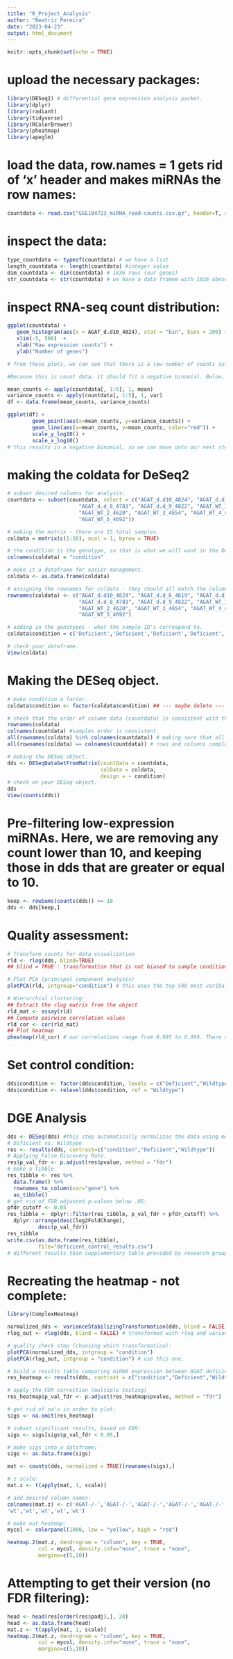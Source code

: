 ```yaml
---
title: "R_Project_Analysis"
author: "Beatriz Pereira"
date: "2023-04-23"
output: html_document
---
```


```r
knitr::opts_chunk$set(echo = TRUE)
```

# upload the necessary packages: 
```r
library(DESeq2) # differential gene expression analysis packet. 
library(dplyr) 
library(radiant)
library(tidyverse)
library(RColorBrewer)
library(pheatmap)
library(apeglm)
```

# load the data, row.names = 1 gets rid of 'x' header and makes miRNAs the row names: 
```r
countdata <- read.csv("GSE184723_miRNA_read-counts.csv.gz", header=T, row.names = 1)
```

# inspect the data: 
```r
type_countdata <- typeof(countdata) # we have a list
length_countdata <- length(countdata) #integer value
dim_countdata <- dim(countdata) # 1836 rows (our genes)
str_countdata <- str(countdata) # we have a data framem with 1836 obeservations and 16 variables. The gene names are characters, and the count data itself are integers. We have several biological replicates. 
```

# inspect RNA-seq count distribution: 
```r
ggplot(countdata) +
   geom_histogram(aes(x = AGAT_d.d10_4824), stat = "bin", bins = 200) + 
   xlim(-5, 500)  +
   xlab("Raw expression counts") +
   ylab("Number of genes")

# from these plots, we can see that there is a low number of counts associated with a large proportion genes, since there are so many genes with 0 expression. 

#Because this is count data, it should fit a negative binomial. Below, we are plotting the mean versus the variance of the data, for the AGAT deficient mice biological replicates [1-5]. 

mean_counts <- apply(countdata[, 1:5], 1, mean)
variance_counts <- apply(countdata[, 1:5], 1, var)
df <- data.frame(mean_counts, variance_counts)

ggplot(df) +
        geom_point(aes(x=mean_counts, y=variance_counts)) + 
        geom_line(aes(x=mean_counts, y=mean_counts, color="red")) +
        scale_y_log10() +
        scale_x_log10()
# this results in a negative binomial, so we can move onto our next steps. 
```

# making the coldata for DeSeq2
```r
# subset desired columns for analysis: 
countdata <- subset(countdata, select = c("AGAT_d.d10_4824", "AGAT_d.d_6_4619", "AGAT_d.d_7_4752",
                       "AGAT_d.d_8_4783", "AGAT_d.d_9_4822", "AGAT_WT_1_4617",
                       "AGAT_WT_2_4620", "AGAT_WT_3_4654", "AGAT_WT_4_4679",
                       "AGAT_WT_5_4692"))

# making the matrix - there are 15 total samples. 
coldata = matrix(c(1:10), ncol = 1, byrow = TRUE) 

# the condition is the genotype, so that is what we will want in the DeSeq object.
colnames(coldata) = "condition"

# make it a dataframe for easier management. 
coldata <- as.data.frame(coldata)

# assigning the rownames for coldata - they should all match the column names in countdata. 
rownames(coldata) <- c("AGAT_d.d10_4824", "AGAT_d.d_6_4619", "AGAT_d.d_7_4752",
                       "AGAT_d.d_8_4783", "AGAT_d.d_9_4822", "AGAT_WT_1_4617",
                       "AGAT_WT_2_4620", "AGAT_WT_3_4654", "AGAT_WT_4_4679",
                       "AGAT_WT_5_4692")

# adding in the genotypes - what the sample ID's correspond to.
coldata$condition = c('Deficient','Deficient','Deficient','Deficient','Deficient','Wildtype','Wildtype','Wildtype','Wildtype','Wildtype')

# check your dataframe. 
View(coldata)
```

# Making the DESeq object. 
```r
# make condition a factor. 
coldata$condition <- factor(coldata$condition) ## --- maybe delete --- 

# check that the order of column data (countdata) is consistent with the order of row data (coldata). DeSeq2 will not match these up for you and the analysis will be incorrect. 
rownames(coldata)
colnames(countdata) #samples order is consistent. 
all(rownames(coldata) %in% colnames(countdata)) # making sure that all samples in coldata are in countdata and vise versa. 
all(rownames(coldata) == colnames(countdata)) # rows and columns completely match. 

# making the DESeq object. 
dds <- DESeqDataSetFromMatrix(countData = countdata,
                              colData = coldata,
                              design = ~ condition)
# check on your DESeq object. 
dds
View(counts(dds))
```

# Pre-filtering low-expression miRNAs. Here, we are removing any count lower than 10, and keeping those in dds that are greater or equal to 10. 
```r
keep <- rowSums(counts(dds)) >= 10 
dds <- dds[keep,]
```

# Quality assessment: 
```r
# Transform counts for data visualization
rld <- rlog(dds, blind=TRUE) 
## blind = TRUE : transformation that is not biased to sample condition. rlog : returns a DESeqTransform object. 

# Plot PCA (principal component analysis)
plotPCA(rld, intgroup="condition") # this uses the top 500 most varibale genes. Biological samples should have similarities in clusters. 

# Hierarchial clustering: 
## Extract the rlog matrix from the object
rld_mat <- assay(rld)
## Compute pairwise correlation values
rld_cor <- cor(rld_mat)
## Plot heatmap
pheatmap(rld_cor) # our correlations range from 0.995 to 0.999. There don't seem to be extreme outliers. 
```

# Set control condition: 
```r
dds$condition <- factor(dds$condition, levels = c("Deficient","Wildtype"))
dds$condition <- relevel(dds$condition, ref = "Wildtype")
```

# DGE Analysis
```r
dds <- DESeq(dds) #this step automatically normalizes the data using median of ratios. 
# Dificient vs. Wildtype
res <- results(dds, contrast=c("condition","Deficient","Wildtype"))
# Applying False Discovery Rate. 
res$p_val_fdr <- p.adjust(res$pvalue, method = "fdr")
# make a tibble
res_tibble <- res %>%
  data.frame() %>%
  rownames_to_column(var="gene") %>% 
  as_tibble()
# get rid of FDR adjusted p-values below .05: 
pfdr_cutoff <- 0.05
res_tibble <- dplyr::filter(res_tibble, p_val_fdr < pfdr_cutoff) %>%
  dplyr::arrange(desc(log2FoldChange), 
          desc(p_val_fdr))
res_tibble
write.csv(as.data.frame(res_tibble), 
          file="deficient_control_results.csv")
# different results than supplementary table provided by research group. 
```

# Recreating the heatmap - not complete:
```r
library(ComplexHeatmap)

normalized_dds <- varianceStabilizingTransformation(dds, blind = FALSE)
rlog_out <- rlog(dds, blind = FALSE) # transformed with rlog and varianceStabilizingTransformation - rlog looked a little better. 

# quality check step (choosing which transformation): 
plotPCA(normalized_dds, intgroup = "condition")
plotPCA(rlog_out, intgroup = "condition") # use this one. 

# build a results table comparing miRNA expression between AGAT deficient and wildtype conditions: 
res_heatmap <- results(dds, contrast = c("condition","Deficient","Wildtype"))

# apply the FDR correction (multiple testing)
res_heatmap$p_val_fdr <- p.adjust(res_heatmap$pvalue, method = "fdr")

# get rid of na's in order to plot: 
sigs <- na.omit(res_heatmap)

# subset significant results, based on FDR: 
sigs <- sigs[sigs$p_val_fdr < 0.05,]

# make sigs into a dataframe: 
sigs <- as.data.frame(sigs)

mat <- counts(dds, normalized = TRUE)[rownames(sigs),]

# z scale: 
mat.z <- t(apply(mat, 1, scale))

# add desired column names: 
colnames(mat.z) <- c('AGAT-/-','AGAT-/-','AGAT-/-','AGAT-/-','AGAT-/-',
'wt','wt','wt','wt','wt')

# make out heatmap: 
mycol <- colorpanel(1000, low = "yellow", high = "red")

heatmap.2(mat.z, dendrogram = "column", key = TRUE,
          col = mycol, density.info="none", trace = "none",
          margins=c(5,10))
```

# Attempting to get their version (no FDR filtering): 
```r
head <- head(res[order(res$padj),], 20)
head <- as.data.frame(head)
mat.z <- t(apply(mat, 1, scale))
heatmap.2(mat.z, dendrogram = "column", key = TRUE,
          col = mycol, density.info="none", trace = "none",
          margins=c(5,10))
```

